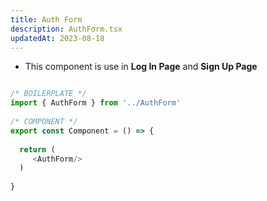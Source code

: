 ```yaml
---
title: Auth Form
description: AuthForm.tsx
updatedAt: 2023-08-18
---
```


* This component is use in **Log In Page** and **Sign Up Page** 

``` js

/* BOILERPLATE */
import { AuthForm } from '../AuthForm'
 
/* COMPONENT */
export const Component = () => {
  
  return (
     <AuthForm/>
  )
 
}

```